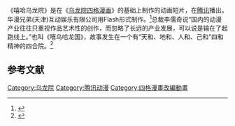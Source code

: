 {{newsrelease|time=2015-03-25T09:52:45+00:00}}
{{expand|time=2015-03-25T05:49:52+00:00}}
《嘻哈乌龙院》是在《[[乌龙院四格漫画|乌龙院四格漫画]]》的基础上制作的动画短片，在[[腾讯|腾讯]]播出。华漫兄弟(天津)互动娱乐有限公司用Flash形式制作。<ref>{{Cite news|url=http://game.china.com/cartoon/news/11038482/20120301/17065685.html|title=经典《乌龙院》动画化，爆笑短片助力长白山旅游|language=zh-tw|publisher=中华网|author=CG003|date=2012-03-01|accessdate=2015-03-25|deadurl=yes|archiveurl=https://web.archive.org/web/20150402091820/http://game.china.com/cartoon/news/11038482/20120301/17065685.html|archivedate=2015-04-02|df=}}</ref>总裁李儒奇说“国内的动漫产业往往只重视作品艺术性的创作，而忽略了长远的产业发展，可以说是输在了起跑线上。”也叫《嘻乌哈龙国》，故事发生在一个有“天和、地和、人和、己和”四和精神的四合院。<ref>{{Cite news|url=http://e.gmw.cn/2012-03/02/content_3694043.htm|title=《乌龙院》升级《嘻乌哈龙国》　助力长白山旅游|language=zh-tw|publisher=光明网|author=郝魁府|date=2012-03-02|accessdate=2015-03-25|archive-date=2012-03-04|archive-url=https://web.archive.org/web/20120304034547/http://e.gmw.cn/2012-03/02/content_3694043.htm|dead-url=yes}}</ref>
== 参考文献 ==
{{Reflist}}{{乌龙院}}

[[Category:乌龙院|Category:乌龙院]]
[[Category:腾讯动漫|Category:腾讯动漫]]
[[Category:四格漫畫改編動畫|Category:四格漫畫改編動畫]]